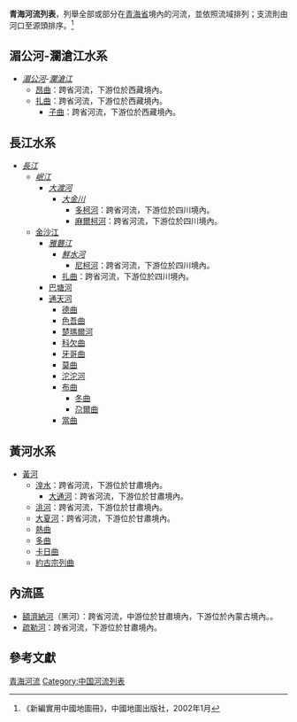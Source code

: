 '''青海河流列表'''，列舉全部或部分在[[青海省|青海省]]境內的河流，並依照流域排列；支流則由河口至源頭排序。<ref>《新編實用中國地圖冊》，中國地圖出版社，2002年1月</ref>

==湄公河-瀾滄江水系==
*''[[湄公河|湄公河]]''-''[[瀾滄江|瀾滄江]]''
**[[昂曲|昂曲]]：跨省河流，下游位於西藏境內。
**[[扎曲_(瀾滄江)|扎曲]]：跨省河流，下游位於西藏境內。
***[[子曲|子曲]]：跨省河流，下游位於西藏境內。

==長江水系==
*''[[長江|長江]]''
**''[[岷江|岷江]]''
***''[[大渡河|大渡河]]''
****''[[大金川|大金川]]''
*****[[多柯河|多柯河]]：跨省河流，下游位於四川境內。
*****[[麻爾柯河|麻爾柯河]]：跨省河流，下游位於四川境內。
**[[金沙江|金沙江]]
***''[[雅礱江|雅礱江]]''
****''[[鮮水河|鮮水河]]''
*****[[尼柯河|尼柯河]]：跨省河流，下游位於四川境內。
****[[扎曲_(雅礱江)|扎曲]]：跨省河流，下游位於四川境內。
***[[巴塘河|巴塘河]]
***[[通天河|通天河]]
****[[德曲|德曲]]
****[[色吾曲|色吾曲]]
****[[楚瑪爾河|楚瑪爾河]]
****[[科欠曲|科欠曲]]
****[[牙哥曲|牙哥曲]]
****[[莫曲|莫曲]]
****[[沱沱河|沱沱河]]
****[[布曲|布曲]]
*****[[冬曲|冬曲]]
*****[[尕爾曲|尕爾曲]]
****[[當曲|當曲]]

==黃河水系==
*[[黃河|黃河]]
**[[湟水|湟水]]：跨省河流，下游位於甘肅境內。
***[[大通河|大通河]]：跨省河流，下游位於甘肅境內。
**[[洮河|洮河]]：跨省河流，下游位於甘肅境內。
**[[大夏河|大夏河]]：跨省河流，下游位於甘肅境內。
**[[熱曲_(黃河)|熱曲]]
**[[多曲|多曲]]
**[[卡日曲|卡日曲]]
**[[約古宗列曲|約古宗列曲]]

==內流區==
*[[額濟納河|額濟納河]]（黑河）：跨省河流，中游位於甘肅境內，下游位於內蒙古境內。。
*[[疏勒河|疏勒河]]：跨省河流，下游位於甘肅境內。

==參考文獻==
{{reflist}}

{{中國河流}}
[[Category:青海河流|]]
[[Category:中国河流列表|Category:中国河流列表]]